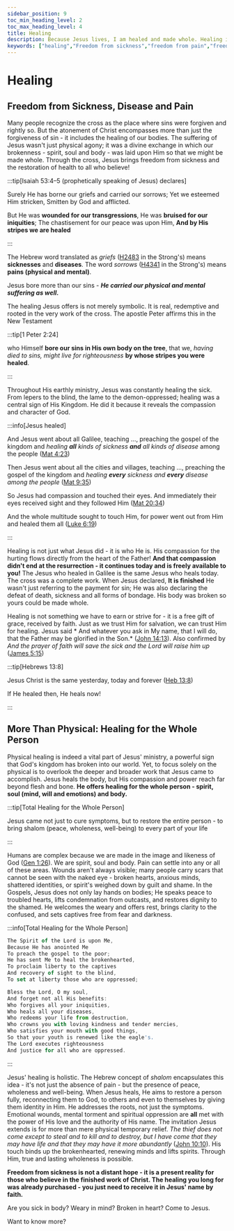 ```yaml
---
sidebar_position: 9
toc_min_heading_level: 2
toc_max_heading_level: 4
title: Healing
description: Because Jesus lives, I am healed and made whole. Healing is a vital and biblically rich blessing tied to the resurrection life of Jesus. It refers to physical, emotional and spiritual healing
keywords: ["healing","Freedom from sickness","freedom from pain","freedom from cancer","freedom from disease","healing through Jesus","by His stripes we are healed","divine healing","Jesus heals today","physical and emotional restoration","wholeness in Christ","healed by faith","resurrection power brings healing"]
---
```



# Healing

## Freedom from Sickness, Disease and Pain

Many people recognize the cross as the place where sins were forgiven and rightly so. But the atonement of Christ encompasses more than just
the forgiveness of sin - it includes the healing of our bodies. The suffering of Jesus wasn't just physical agony; it was a divine exchange in
which our brokenness - spirit, soul and body - was laid upon Him so that we might be made whole. Through the cross, Jesus brings freedom from
sickness and the restoration of health to all who believe!

:::tip[Isaiah 53:4–5 (prophetically speaking of Jesus) declares]

Surely He has borne our griefs and carried our sorrows;
Yet we esteemed Him stricken, Smitten by God and afflicted.

But He was **wounded for our transgressions**,
He was **bruised for our iniquities**;
The chastisement for our peace was upon Him,
**And by His stripes we are healed**

:::

The Hebrew word translated as *griefs* ([H2483](https://www.blueletterbible.org/lexicon/h2483/kjv/wlc/0-1/) in the Strong's) means
**sicknesses** and **diseases**. The word *sorrows* ([H4341](https://www.blueletterbible.org/lexicon/h4341/kjv/wlc/0-1/) in the Strong's) means
**pains (physical and mental)**. 

Jesus bore more than our sins - ***He carried our physical and mental suffering as well.***

The healing Jesus offers is not merely symbolic. It is real, redemptive and rooted in the very work of the cross. 
The apostle Peter affirms this in the New Testament

:::tip[1 Peter 2:24]

who Himself **bore our sins in His own body on the tree**, that we, *having died to sins, might live for righteousness* **by whose stripes you were healed**.

:::

Throughout His earthly ministry, Jesus was constantly healing the sick. From lepers to the blind, the lame to the demon-oppressed;
healing was a central sign of His Kingdom. He did it because it  reveals the compassion and character of God.

:::info[Jesus healed]

And Jesus went about all Galilee, teaching ..., preaching the gospel of the kingdom and *healing **all** kinds of
sickness **and** all kinds of disease* among the people
([Mat 4:23](https://www.biblegateway.com/passage/?search=Mat%204%3A23&version=NKJV))

Then Jesus went about all the cities and villages, teaching ..., preaching the gospel of the kingdom and *healing
**every** sickness and **every** disease among the people*
([Mat 9:35](https://www.biblegateway.com/passage/?search=Mat%209%3A35&version=NKJV))

So Jesus had compassion and touched their eyes. And immediately their eyes received sight and they followed Him
([Mat 20:34](https://www.biblegateway.com/passage/?search=Mat%2020%3A34&version=NKJV))

And the whole multitude sought to touch Him, for power went out from Him and healed them all
([Luke 6:19](https://www.biblegateway.com/passage/?search=lk%206%3A19&version=NKJV))

:::

Healing is not just what Jesus did - it is who He is. His compassion for the hurting flows directly from the heart
of the Father! **And that compassion didn't end at the resurrection - it continues today and is freely available to you!**
The Jesus who healed in Galilee is the same Jesus who heals today. The cross was a complete work. When Jesus declared,
**It is finished** He wasn't just referring to the payment for sin; He was also declaring the defeat of death, sickness
and all forms of bondage. His body was broken so yours could be made whole. 

Healing is not something we have to earn or strive for - it is a free gift of grace, received by faith. Just as we trust
Him for salvation, we can trust Him for healing. Jesus said * And whatever you ask in My name, that I will do, that the Father
may be glorified in the Son.* ([John 14:13](https://www.biblegateway.com/passage/?search=John%2014%3A13&version=NKJV)). Also confirmed by
*And the prayer of faith will save the sick and the Lord will raise him up* ([James 5:15](https://www.biblegateway.com/passage/?search=james%205%3A15&version=NKJV))

:::tip[Hebrews 13:8]

Jesus Christ is the same yesterday, today and forever ([Heb 13:8](https://www.biblegateway.com/passage/?search=Heb%2013%3A8&version=NKJV))

If He healed then, He heals now! 

:::

## More Than Physical: Healing for the Whole Person

Physical healing is indeed a vital part of Jesus' ministry, a powerful sign that God's kingdom has broken into our world.
Yet, to focus solely on the physical is to overlook the deeper and broader work that Jesus came to accomplish. Jesus heals
the body, but His compassion and power reach far beyond flesh and bone. **He offers healing for the whole person - spirit,
soul (mind, will and emotions) and body.**

:::tip[Total Healing for the Whole Person]

Jesus came not just to cure symptoms, but to restore the entire person - 
to bring shalom (peace, wholeness, well-being) to every part of your life

:::

Humans are complex because we are made in the image and likeness of God
([Gen 1:26](https://www.biblegateway.com/passage/?search=Genesis%201%3A26&version=NKJV)). We are spirit, soul and body. 
Pain can settle into any or all of these areas. Wounds aren't always visible; many people carry scars that cannot be seen
with the naked eye - broken hearts, anxious minds, shattered identities, or spirit's weighed down by guilt and shame.
In the Gospels, Jesus does not only lay hands on bodies; He speaks peace to troubled hearts, lifts condemnation from outcasts,
and restores dignity to the shamed. He welcomes the weary and offers rest, brings clarity to the confused,
and sets captives free from fear and darkness.

:::info[Total Healing for the Whole Person]

```js title="Luke 4:18"
The Spirit of the Lord is upon Me,
Because He has anointed Me
To preach the gospel to the poor;
He has sent Me to heal the brokenhearted,
To proclaim liberty to the captives
And recovery of sight to the blind,
To set at liberty those who are oppressed;
```

```js title="Psalm 103:2-6"
Bless the Lord, O my soul,
And forget not all His benefits:
Who forgives all your iniquities,
Who heals all your diseases,
Who redeems your life from destruction,
Who crowns you with loving kindness and tender mercies,
Who satisfies your mouth with good things,
So that your youth is renewed like the eagle's.
The Lord executes righteousness
And justice for all who are oppressed.
```
:::

Jesus' healing is holistic. The Hebrew concept of *shalom* encapsulates this idea - it's not just the absence of pain -
but the presence of peace, wholeness and well-being. When Jesus heals, He aims to restore a person fully, reconnecting
them to God, to others and even to themselves by giving them identity in Him. He addresses the roots, not just the
symptoms. Emotional wounds, mental torment and spiritual oppression are **all** met with the power of His love and the
authority of His name. The invitation Jesus extends is for more than mere physical temporary relief. *The thief does not
come except to steal and to kill and to destroy, but I have come that they may have life and that they may have it more abundantly* ([John 10:10](https://www.biblegateway.com/passage/?search=john%2010%3A10&version=NKJV)). His touch binds
up the brokenhearted, renewing minds and lifts spirits. Through Him, true and lasting wholeness is possible. 

**Freedom from sickness is not a distant hope - it is a present reality for those who believe in the finished work of
Christ. The healing you long for was already purchased - you just need to receive it in Jesus' name by faith.**

Are you sick in body? Weary in mind? Broken in heart? Come to Jesus.

Want to know more?

<QRImage
  url='/img/dht.png'
  alt="Healing is available today free" 
  caption="" 
/>

